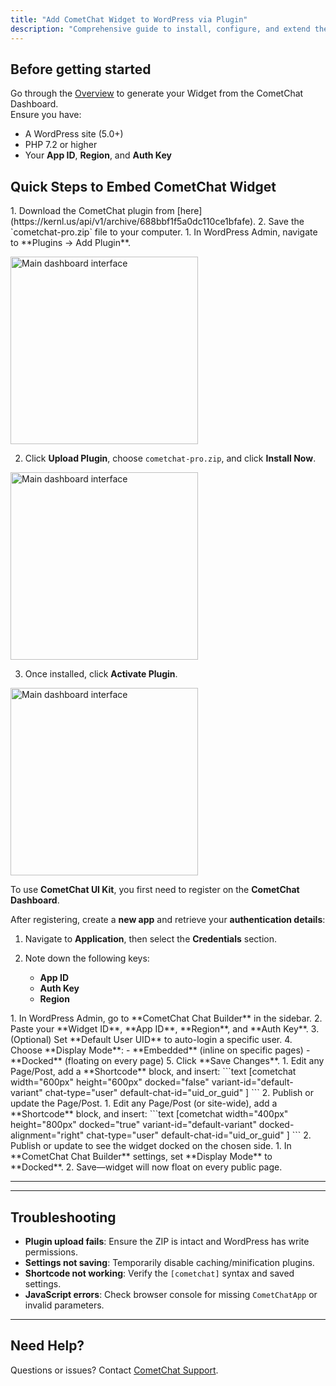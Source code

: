 ```yaml
---
title: "Add CometChat Widget to WordPress via Plugin"
description: "Comprehensive guide to install, configure, and extend the new CometChat WordPress plugin."
---
```



## Before getting started

Go through the [Overview](https://app.cometchat.com/) to generate your Widget from the CometChat Dashboard.  
Ensure you have:
- A WordPress site (5.0+)
- PHP 7.2 or higher
- Your **App ID**, **Region**, and **Auth Key**

## Quick Steps to Embed CometChat Widget

<Steps>

  <Step title="Download the Plugin ZIP">
1. Download the CometChat plugin from [here](https://kernl.us/api/v1/archive/688bbf1f5a0dc110ce1bfafe).  
2. Save the `cometchat-pro.zip` file to your computer.
  </Step>

  <Step title="Install & Activate the Plugin">
1. In WordPress Admin, navigate to **Plugins → Add Plugin**.  

<img 
  src="/images/chat-widget-wordpress-1.png" 
  alt="Main dashboard interface"
  height="300"
  className="rounded-lg"
/>

2. Click **Upload Plugin**, choose `cometchat-pro.zip`, and click **Install Now**.  

<img 
  src="/images/chat-widget-wordpress-2.png" 
  alt="Main dashboard interface"
  height="300"
  className="rounded-lg"
/>

3. Once installed, click **Activate Plugin**.

<img 
  src="/images/chat-widget-wordpress-3.png" 
  alt="Main dashboard interface"
  height="300"
  className="rounded-lg"
/>

</Step>

<Step title="CometChat Credentials">

To use **CometChat UI Kit**, you first need to register on the **CometChat Dashboard**.

After registering, create a **new app** and retrieve your **authentication details**:

1. Navigate to **Application**, then select the **Credentials** section.

2. Note down the following keys:

   * **App ID**
   * **Auth Key**
   * **Region**

</Step>

  <Step title="Configure Plugin Settings">
1. In WordPress Admin, go to **CometChat Chat Builder** in the sidebar.  
2. Paste your **Widget ID**, **App ID**, **Region**, and **Auth Key**.  
3. (Optional) Set **Default User UID** to auto-login a specific user.  
4. Choose **Display Mode**:  
   - **Embedded** (inline on specific pages)  
   - **Docked** (floating on every page)  
5. Click **Save Changes**.
  </Step>

  <Step title="Embed Widget Inline (Embedded Mode)">
1. Edit any Page/Post, add a **Shortcode** block, and insert:
   ```text
   [cometchat 
     width="600px"                      <!-- Widget width (Required) -->
     height="600px"                     <!-- Widget height (Required) -->
     docked="false"                     <!-- true = floating bubble, false = embedded (Required) -->
     variant-id="default-variant"       <!-- Optional | Variant ID -->
     chat-type="user"                   <!-- Optional | user / group -->
     default-chat-id="uid_or_guid"      <!-- Optional | UID or GUID to open by default -->
   ]
   ```
2. Publish or update the Page/Post.
  </Step>

  <Step title="Docked Widget (Floating Mode)">
1. Edit any Page/Post (or site-wide), add a **Shortcode** block, and insert:
   ```text
   [cometchat 
     width="400px"                      
     height="800px"                     
     docked="true"                      <!-- true = floating bubble, false = embedded (Required) -->
     variant-id="default-variant"       <!-- Optional | Variant ID -->
     docked-alignment="right"           <!-- Optional | left / right (only applies if docked=true) -->
     chat-type="user"                   <!-- Optional | user / group -->
     default-chat-id="uid_or_guid"      <!-- Optional | UID or GUID to open by default -->
   ]
   ```
2. Publish or update to see the widget docked on the chosen side.
  </Step>

  <Step title="Enable Docked on All Pages">
1. In **CometChat Chat Builder** settings, set **Display Mode** to **Docked**.  
2. Save—widget will now float on every public page.
  </Step>

</Steps>

---

<AdvancedJSAPIs />

---

## Troubleshooting

- **Plugin upload fails**: Ensure the ZIP is intact and WordPress has write permissions.  
- **Settings not saving**: Temporarily disable caching/minification plugins.  
- **Shortcode not working**: Verify the `[cometchat]` syntax and saved settings.  
- **JavaScript errors**: Check browser console for missing `CometChatApp` or invalid parameters.

---

## Need Help?

Questions or issues? Contact [CometChat Support](https://www.cometchat.com/contact).
